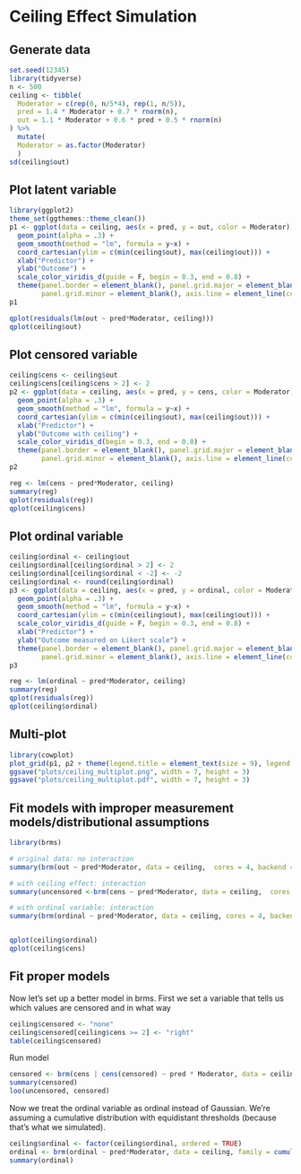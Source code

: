 # Ceiling Effect Simulation

## Generate data

```r
set.seed(12345)
library(tidyverse)
n <- 500
ceiling <- tibble(
  Moderator = c(rep(0, n/5*4), rep(1, n/5)),
  pred = 1.4 * Moderator + 0.7 * rnorm(n),
  out = 1.1 * Moderator + 0.6 * pred + 0.5 * rnorm(n)
) %>% 
  mutate(
  Moderator = as.factor(Moderator)
  )
sd(ceiling$out)
```

## Plot latent variable
```r
library(ggplot2)
theme_set(ggthemes::theme_clean())
p1 <- ggplot(data = ceiling, aes(x = pred, y = out, color = Moderator)) +
  geom_point(alpha = .3) +
  geom_smooth(method = "lm", formula = y~x) +
  coord_cartesian(ylim = c(min(ceiling$out), max(ceiling$out))) +
  xlab("Predictor") +
  ylab("Outcome") +
  scale_color_viridis_d(guide = F, begin = 0.3, end = 0.8) +
  theme(panel.border = element_blank(), panel.grid.major = element_blank(),
        panel.grid.minor = element_blank(), axis.line = element_line(colour = "black"))
p1

qplot(residuals(lm(out ~ pred*Moderator, ceiling)))
qplot(ceiling$out)
```

## Plot censored variable
```r
ceiling$cens <- ceiling$out
ceiling$cens[ceiling$cens > 2] <- 2
p2 <- ggplot(data = ceiling, aes(x = pred, y = cens, color = Moderator)) +
  geom_point(alpha = .3) +
  geom_smooth(method = "lm", formula = y~x) +
  coord_cartesian(ylim = c(min(ceiling$out), max(ceiling$out))) +
  xlab("Predictor") +
  ylab("Outcome with ceiling") +
  scale_color_viridis_d(begin = 0.3, end = 0.8) +
  theme(panel.border = element_blank(), panel.grid.major = element_blank(),
        panel.grid.minor = element_blank(), axis.line = element_line(colour = "black"))
p2

reg <- lm(cens ~ pred*Moderator, ceiling)
summary(reg)
qplot(residuals(reg))
qplot(ceiling$cens)

```

## Plot ordinal variable
```r
ceiling$ordinal <- ceiling$out
ceiling$ordinal[ceiling$ordinal > 2] <- 2
ceiling$ordinal[ceiling$ordinal < -2] <- -2
ceiling$ordinal <- round(ceiling$ordinal)
p3 <- ggplot(data = ceiling, aes(x = pred, y = ordinal, color = Moderator)) +
  geom_point(alpha = .3) +
  geom_smooth(method = "lm", formula = y~x) +
  coord_cartesian(ylim = c(min(ceiling$out), max(ceiling$out))) +
  scale_color_viridis_d(guide = F, begin = 0.3, end = 0.8) +
  xlab("Predictor") +
  ylab("Outcome measured on Likert scale") +
  theme(panel.border = element_blank(), panel.grid.major = element_blank(),
        panel.grid.minor = element_blank(), axis.line = element_line(colour = "black"))
p3

reg <- lm(ordinal ~ pred*Moderator, ceiling)
summary(reg)
qplot(residuals(reg))
qplot(ceiling$ordinal)
```


## Multi-plot
```r
library(cowplot)
plot_grid(p1, p2 + theme(legend.title = element_text(size = 9), legend.background = element_blank(), legend.position = c(0.5,0.85), legend.justification = "right"), p3, labels = c("A", "B", "C"), nrow = 1, align = "hv", axis = "lb")
ggsave("plots/ceiling_multiplot.png", width = 7, height = 3)
ggsave("plots/ceiling_multiplot.pdf", width = 7, height = 3)
```

## Fit models with improper measurement models/distributional assumptions
```r
library(brms)

# original data: no interaction
summary(brm(out ~ pred*Moderator, data = ceiling,  cores = 4, backend = "cmdstanr", file = "models/ceiling/original_no_interaction"))

# with ceiling effect: interaction
summary(uncensored <-brm(cens ~ pred*Moderator, data = ceiling,  cores = 4, backend = "cmdstanr", file = "models/ceiling/ceiling_effect"))

# with ordinal variable: interaction
summary(brm(ordinal ~ pred*Moderator, data = ceiling, cores = 4, backend = "cmdstanr", file = "models/ceiling/ordinal_as_gaussian"))


qplot(ceiling$ordinal)
qplot(ceiling$cens)
```

## Fit proper models
Now let's set up a better model in brms.
First we set a variable that tells us which values are censored and in what way

```r
ceiling$censored <- "none"
ceiling$censored[ceiling$cens >= 2] <- "right"
table(ceiling$censored)
```

Run model
```r
censored <- brm(cens | cens(censored) ~ pred * Moderator, data = ceiling,  cores = 4, backend = "cmdstanr", file = "models/ceiling/censored")
summary(censored)
loo(uncensored, censored)
```


Now we treat the ordinal variable as ordinal instead of Gaussian. We're assuming a cumulative distribution with equidistant thresholds (because that's what we simulated).

```r
ceiling$ordinal <- factor(ceiling$ordinal, ordered = TRUE)
ordinal <- brm(ordinal ~ pred*Moderator, data = ceiling, family = cumulative(),  cores = 4, backend = "cmdstanr", file = "models/ceiling/cumulative")
summary(ordinal)
```
